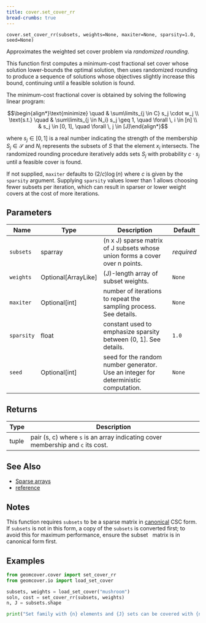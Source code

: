 ```yaml
---
title: cover.set_cover_rr
bread-crumbs: true
---
```

`cover.set_cover_rr(subsets, weights=None, maxiter=None, sparsity=1.0, seed=None)`

Approximates the weighted set cover problem via _randomized rounding_.

This function first computes a minimum-cost fractional set cover whose solution lower-bounds the optimal solution,
then uses randomized rounding to produce a sequence of solutions whose objectives slightly increase this bound,
continuing until a feasible solution is found.

The minimum-cost fractional cover is obtained by solving the following linear program:

$$\begin{align*}\text{minimize} \quad & \sum\limits_{j \in C} s_j \cdot w_j  \\
\text{s.t.} \quad & \sum\limits_{j \in N_i}  s_j  \geq 1, \quad \forall \, i \in [n] \\
& s_j \in [0, 1], \quad \forall \, j \in [J]\end{align*}$$

where $s_j \in [0, 1]$ is a real number indicating the strength of the membership $S_j \in \mathcal{S}$ and $N_i$
represents the subsets of $S$ that the element $x_i$ intersects. The randomized rounding procedure iteratively adds
sets $S_j$ with probability $c \cdot s_j$ until a feasible cover is found.

If not supplied, `maxiter` defaults to $(2 / c) \log(n)$ where $c$ is given by the `sparsity` argument.
Supplying `sparsity` values lower than 1 allows choosing fewer subsets per iteration, which can
result in sparser or lower weight covers at the cost of more iterations.

## Parameters

| Name       | Type                  | Description                                                                         | Default    |
|------------|-----------------------|-------------------------------------------------------------------------------------|------------|
| `subsets`  | sparray               | (n x J) sparse matrix of J subsets whose union forms a cover over n points.         | _required_ |
| `weights`  | Optional\[ArrayLike\] | (J)-length array of subset weights.                                                 | `None`     |
| `maxiter`  | Optional\[int\]       | number of iterations to repeat the sampling process. See details.                   | `None`     |
| `sparsity` | float                 | constant used to emphasize sparsity between (0, 1]. See details.                    | `1.0`      |
| `seed`     | Optional\[int\]       | seed for the random number generator. Use an integer for deterministic computation. | `None`     |

## Returns

| Type   | Description                                                                         |
|--------|-------------------------------------------------------------------------------------|
| tuple  | pair (s, c) where ``s`` is an array indicating cover membership and ``c`` its cost. |

## See Also

- [Sparse arrays](`scipy.sparse`)
- [reference](/index.qmd)

## Notes

This function requires `subsets` to be a sparse matrix in [canonical](https://docs.scipy.org/doc/scipy/tutorial/sparse.html#canonical-formats) CSC form. \
If `subsets` is not in this form, a copy of the `subsets` is converted first; to avoid this for maximum performance, ensure the subset \ 
matrix is in canonical form first.

## Examples

```python
from geomcover.cover import set_cover_rr
from geomcover.io import load_set_cover

subsets, weights = load_set_cover("mushroom")
soln, cost = set_cover_rr(subsets, weights)
n, J = subsets.shape

print("Set family with {n} elements and {J} sets can be covered with {np.sum(soln)} sets with cost {cost}.")
``````